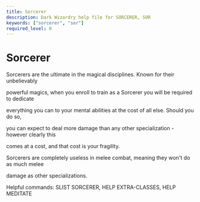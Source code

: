 ```yaml
---
title: Sorcerer
description: Dark Wizardry help file for SORCERER, SOR
keywords: ["sorcerer", "sor"]
required_level: 0
---
```


# Sorcerer

Sorcerers are the ultimate in the magical disciplines. Known for their unbelievably  
powerful magics, when you enroll to train as a Sorcerer you will be required to dedicate  
everything you can to your mental abilities at the cost of all else. Should you do so,  
you can expect to deal more damage than any other specialization - however clearly this  
comes at a cost, and that cost is your fragility.  

Sorcerers are completely useless in melee combat, meaning they won't do as much melee  
damage as other specializations.  

Helpful commands: SLIST SORCERER, HELP EXTRA-CLASSES, HELP MEDITATE